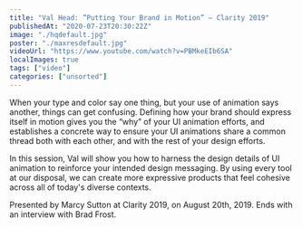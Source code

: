 ```yaml
---
title: "Val Head: ”Putting Your Brand in Motion” — Clarity 2019"
publishedAt: "2020-07-23T20:30:22Z"
image: "./hqdefault.jpg"
poster: "./maxresdefault.jpg"
videoUrl: "https://www.youtube.com/watch?v=PBMkeEIb6SA"
localImages: true
tags: ["video"]
categories: ["unsorted"]
---
```


When your type and color say one thing, but your use of animation says another, things can get confusing. Defining how your brand should express itself in motion gives you the “why” of your UI animation efforts, and establishes a concrete way to ensure your UI animations share a common thread both with each other, and with the rest of your design efforts.

In this session, Val will show you how to harness the design details of UI animation to reinforce your intended design messaging. By using every tool at our disposal, we can create more expressive products that feel cohesive across all of today's diverse contexts.

Presented by Marcy Sutton at Clarity 2019, on August 20th, 2019. Ends with an interview with Brad Frost.

